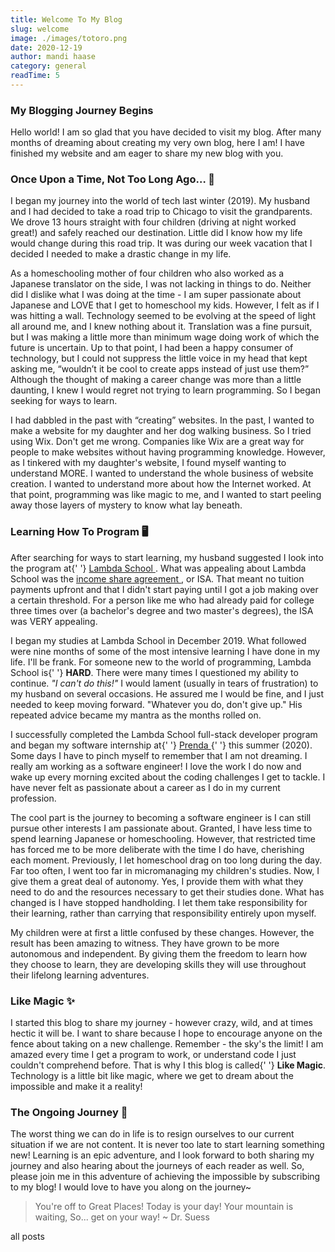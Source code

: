 ```yaml
---
title: Welcome To My Blog
slug: welcome
image: ./images/totoro.png
date: 2020-12-19
author: mandi haase
category: general
readTime: 5
---
```



### My Blogging Journey Begins

<p>
  Hello world! I am so glad that you have decided to visit my blog. After many
  months of dreaming about creating my very own blog, here I am! I have finished
  my website and am eager to share my new blog with you.
</p>

### Once Upon a Time, Not Too Long Ago… 🌠

<p>
  I began my journey into the world of tech last winter (2019). My husband and I
  had decided to take a road trip to Chicago to visit the grandparents. We drove
  13 hours straight with four children (driving at night worked great!) and
  safely reached our destination. Little did I know how my life would change
  during this road trip. It was during our week vacation that I decided I needed
  to make a drastic change in my life.
</p>
<p>
  As a homeschooling mother of four children who also worked as a Japanese
  translator on the side, I was not lacking in things to do. Neither did I
  dislike what I was doing at the time - I am super passionate about Japanese
  and LOVE that I get to homeschool my kids. However, I felt as if I was hitting
  a wall. Technology seemed to be evolving at the speed of light all around me,
  and I knew nothing about it. Translation was a fine pursuit, but I was making
  a little more than minimum wage doing work of which the future is uncertain.
  Up to that point, I had been a happy consumer of technology, but I could not
  suppress the little voice in my head that kept asking me, “wouldn’t it be cool
  to create apps instead of just use them?” Although the thought of making a
  career change was more than a little daunting, I knew I would regret not
  trying to learn programming. So I began seeking for ways to learn.
</p>
<p>
  I had dabbled in the past with “creating” websites. In the past, I wanted to
  make a website for my daughter and her dog walking business. So I tried using
  Wix. Don't get me wrong. Companies like Wix are a great way for people to make
  websites without having programming knowledge. However, as I tinkered with my
  daughter's website, I found myself wanting to understand MORE. I wanted to
  understand the whole business of website creation. I wanted to understand more
  about how the Internet worked. At that point, programming was like magic to
  me, and I wanted to start peeling away those layers of mystery to know what
  lay beneath.
</p>

### Learning How To Program 🖥️

<p>
  After searching for ways to start learning, my husband suggested I look into
  the program at{' '}
  <a href="https://lambdaschool.com/" alt="Lambda School website">
    Lambda School
  </a>
  . What was appealing about Lambda School was the <a
    href="https://lambdaschool.com/tuition/isa"
    alt="Lambda School income share agreement information"
  >
    income share agreement
  </a>, or ISA. That meant no tuition payments upfront and that I didn't start paying
  until I got a job making over a certain threshold. For a person like me who had
  already paid for college three times over (a bachelor's degree and two master's
  degrees), the ISA was VERY appealing.
</p>
<p>
  I began my studies at Lambda School in December 2019. What followed were nine
  months of some of the most intensive learning I have done in my life. I'll be
  frank. For someone new to the world of programming, Lambda School is{' '}
  <strong>HARD</strong>. There were many times I questioned my ability to
  continue. <i>"I can't do this!"</i> I would lament (usually in tears of
  frustration) to my husband on several occasions. He assured me I would be
  fine, and I just needed to keep moving forward. "Whatever you do, don't give
  up." His repeated advice became my mantra as the months rolled on.
</p>
<p>
  I successfully completed the Lambda School full-stack developer program and
  began my software internship at{' '}
  <a href="https://prendaschool.com/" alt="Prenda website">
    Prenda
  </a>{' '}
  this summer (2020). Some days I have to pinch myself to remember that I am not
  dreaming. I really am working as a software engineer! I love the work I do now
  and wake up every morning excited about the coding challenges I get to tackle.
  I have never felt as passionate about a career as I do in my current
  profession.
</p>
<p>
  The cool part is the journey to becoming a software engineer is I can still
  pursue other interests I am passionate about. Granted, I have less time to
  spend learning Japanese or homeschooling. However, that restricted time has
  forced me to be more deliberate with the time I do have, cherishing each
  moment. Previously, I let homeschool drag on too long during the day. Far too
  often, I went too far in micromanaging my children's studies. Now, I give them
  a great deal of autonomy. Yes, I provide them with what they need to do and
  the resources necessary to get their studies done. What has changed is I have
  stopped handholding. I let them take responsibility for their learning, rather
  than carrying that responsibility entirely upon myself.
</p>
<p>
  My children were at first a little confused by these changes. However, the
  result has been amazing to witness. They have grown to be more autonomous and
  independent. By giving them the freedom to learn how they choose to learn,
  they are developing skills they will use throughout their lifelong learning
  adventures.
</p>

### Like Magic ✨

<p>
  I started this blog to share my journey - however crazy, wild, and at times
  hectic it will be. I want to share because I hope to encourage anyone on the
  fence about taking on a new challenge. Remember - the sky's the limit! I am
  amazed every time I get a program to work, or understand code I just couldn't
  comprehend before. That is why I this blog is called{' '}
  <strong>Like Magic</strong>. Technology is a little bit like magic, where we
  get to dream about the impossible and make it a reality!
</p>

### The Ongoing Journey 🌱

<p>
  The worst thing we can do in life is to resign ourselves to our current
  situation if we are not content. It is never too late to start learning
  something new! Learning is an epic adventure, and I look forward to both
  sharing my journey and also hearing about the journeys of each reader as well.
  So, please join me in this adventure of achieving the impossible by
  subscribing to my blog! I would love to have you along on the journey~
</p>

<blockquote>
You're off to Great Places!
Today is your day!
Your mountain is waiting,
So... get on your way!
~ Dr. Suess

</blockquote>

<Link to="/posts" className="btn center-btn">
  all posts
</Link>
